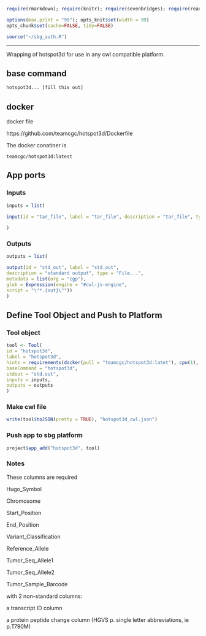 
```r
require(rmarkdown); require(knitr); require(sevenbridges); require(readr); require(jsonlite);

options(max.print = "99"); opts_knit$set(width = 99)
opts_chunk$set(cache=FALSE, tidy=FALSE)

source("~/sbg_auth.R")

```

<hr>

Wrapping of hotspot3d for use in any cwl compatible platform.

## base command

```sh

hotspot3d... [fill this out]

```

## docker 

docker file

https://github.com/teamcgc/hotspot3d/Dockerfile

The docker conatiner is

``` teamcgc/hotspot3d:latest ```

## App ports {.tabset .tabset-fade .tabset-tabs}

### Inputs

```r
inputs = list(
  
input(id = "tar_file", label = "tar_file", description = "tar_file", type = "File", position = 1)

)

```

### Outputs

```r

outputs = list(

output(id = "std_out", label = "std_out", 
description = "standard output", type = "File...",
metadata = list(org = "cgp"),
glob = Expression(engine = "#cwl-js-engine",
script = "\"*.{out}\""))
)


```

## Define Tool Object and Push to Platform {.tabset .tabset-fade .tabset-tabs}
  
### Tool object

```r

tool <- Tool(
id = "hotspot3d",
label = "hotspot3d",
hints = requirements(docker(pull = "teamcgc/hotspot3d:latet"), cpu(1), mem(1000)),
baseCommand = "hotspot3d",
stdout = "std.out",
inputs = inputs,
outputs = outputs
)


```

### Make cwl file

```r

write(tool$toJSON(pretty = TRUE), "hotspot3d_cwl.json")

```

### Push app to sbg platform

```r

project$app_add("hotspot3d", tool)


```


### Notes

These columns are required

Hugo_Symbol

Chromosome

Start_Position

End_Position

Variant_Classification

Reference_Allele

Tumor_Seq_Allele1

Tumor_Seq_Allele2

Tumor_Sample_Barcode

with 2 non-standard columns:

a transcript ID column

a protein peptide change column (HGVS p. single letter abbreviations, ie p.T790M)

